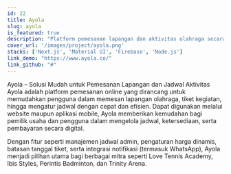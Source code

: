 ```yaml
---
id: 22
title: Ayola
slug: ayola
is_featured: true
description: "Platform pemesanan lapangan dan aktivitas olahraga secara online, mudah dan praktis."
cover_url: '/images/project/ayola.png'
stacks: ['Next.js', 'Material UI', 'Firebase', 'Node.js']
link_demo: "https://www.ayola.co/"
link_github: "#"
---
```


Ayola – Solusi Mudah untuk Pemesanan Lapangan dan Jadwal Aktivitas
Ayola adalah platform pemesanan online yang dirancang untuk memudahkan pengguna dalam memesan lapangan olahraga, tiket kegiatan, hingga mengatur jadwal dengan cepat dan efisien. Dapat digunakan melalui website maupun aplikasi mobile, Ayola memberikan kemudahan bagi pemilik usaha dan pengguna dalam mengelola jadwal, ketersediaan, serta pembayaran secara digital.

Dengan fitur seperti manajemen jadwal admin, pengaturan harga dinamis, batasan tanggal tiket, serta integrasi notifikasi (termasuk WhatsApp), Ayola menjadi pilihan utama bagi berbagai mitra seperti Love Tennis Academy, Ibis Styles, Perintis Badminton, dan Trinity Arena.